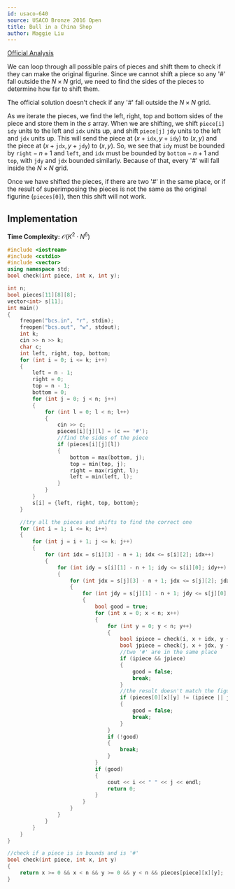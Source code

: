 ---
id: usaco-640
source: USACO Bronze 2016 Open
title: Bull in a China Shop
author: Maggie Liu
---

[Official Analysis](http://www.usaco.org/current/data/sol_bcs_bronze_open16.html)

We can loop through all possible pairs of pieces and shift them to check if they
can make the original figurine. Since we cannot shift a piece so any '#' fall
outside the $N \times N$ grid, we need to find the sides of the pieces to
determine how far to shift them.

<Warning>

The official solution doesn't check if any '#' fall outside the $N \times N$
grid.

</Warning>

As we iterate the pieces, we find the left, right, top and bottom sides of the
piece and store them in the $s$ array. When we are shifting, we shift
$\texttt{piece[i]}$ $\texttt{idy}$ units to the left and $\texttt{idx}$ units
up, and shift $\texttt{piece[j]}$ $\texttt{jdy}$ units to the left and
$\texttt{jdx}$ units up. This will send the piece at
$(x + \texttt{idx}, y + \texttt{idy})$ to $(x, y)$ and the piece at
$(x + \texttt{jdx}, y + \texttt{jdy})$ to $(x, y)$. So, we see that
$\texttt{idy}$ must be bounded by $\texttt{right} - n + 1$ and $\texttt{left}$,
and $\texttt{idx}$ must be bounded by $\texttt{bottom} - n + 1$ and
$\texttt{top}$, with $\texttt{jdy}$ and $\texttt{jdx}$ bounded similarly.
Because of that, every '#' will fall inside the $N \times N$ grid.

Once we have shifted the pieces, if there are two '#' in the same place, or if
the result of superimposing the pieces is not the same as the original figurine
($\texttt{pieces[0]}$), then this shift will not work.

## Implementation

**Time Complexity:** $\mathcal{O}(K^2 \cdot N^6)$

<LanguageSection>

<CPPSection>

```cpp
#include <iostream>
#include <cstdio>
#include <vector>
using namespace std;
bool check(int piece, int x, int y);

int n;
bool pieces[11][8][8];
vector<int> s[11];
int main()
{
	freopen("bcs.in", "r", stdin);
	freopen("bcs.out", "w", stdout);
	int k;
	cin >> n >> k;
	char c;
	int left, right, top, bottom;
	for (int i = 0; i <= k; i++)
	{
		left = n - 1;
		right = 0;
		top = n - 1;
		bottom = 0;
		for (int j = 0; j < n; j++)
		{
			for (int l = 0; l < n; l++)
			{
				cin >> c;
				pieces[i][j][l] = (c == '#');
				//find the sides of the piece
				if (pieces[i][j][l])
				{
					bottom = max(bottom, j);
					top = min(top, j);
					right = max(right, l);
					left = min(left, l);
				}
			}
		}
		s[i] = {left, right, top, bottom};
	}

	//try all the pieces and shifts to find the correct one
	for (int i = 1; i <= k; i++)
	{
		for (int j = i + 1; j <= k; j++)
		{
			for (int idx = s[i][3] - n + 1; idx <= s[i][2]; idx++)
			{
				for (int idy = s[i][1] - n + 1; idy <= s[i][0]; idy++)
				{
					for (int jdx = s[j][3] - n + 1; jdx <= s[j][2]; jdx++)
					{
						for (int jdy = s[j][1] - n + 1; jdy <= s[j][0]; jdy++)
						{
							bool good = true;
							for (int x = 0; x < n; x++)
							{
								for (int y = 0; y < n; y++)
								{
									bool ipiece = check(i, x + idx, y + idy);
									bool jpiece = check(j, x + jdx, y + jdy);
									//two '#' are in the same place
									if (ipiece && jpiece)
									{
										good = false;
										break;
									}
									//the result doesn't match the figurine
									if (pieces[0][x][y] != (ipiece || jpiece))
									{
										good = false;
										break;
									}
								}
								if (!good)
								{
									break;
								}
							}
							if (good)
							{
								cout << i << " " << j << endl;
								return 0;
							}
						}
					}
				}
			}
		}
	}
}

//check if a piece is in bounds and is '#'
bool check(int piece, int x, int y)
{
	return x >= 0 && x < n && y >= 0 && y < n && pieces[piece][x][y];
}
```

</CPPSection>

</LanguageSection>
